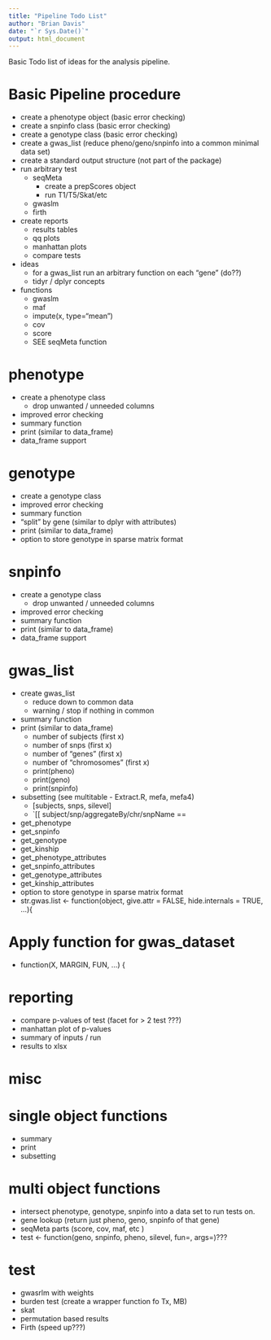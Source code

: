```yaml
---
title: "Pipeline Todo List"
author: "Brian Davis"
date: "`r Sys.Date()`"
output: html_document
---
```


Basic Todo list of ideas for the analysis pipeline.

# Basic Pipeline procedure

 * create a phenotype object (basic error checking)
 * create a snpinfo class (basic error checking)
 * create a genotype class (basic error checking)
 * create a gwas_list (reduce pheno/geno/snpinfo into a common minimal data set)
 * create a standard output structure (not part of the package)
 * run arbitrary test
    * seqMeta
      * create a prepScores object
      * run T1/T5/Skat/etc
    * gwaslm
    * firth
 * create reports
    * results tables
    * qq plots
    * manhattan plots
    * compare tests
 * ideas
    * for a gwas_list run an arbitrary function on each "gene" (do??)
    * tidyr / dplyr concepts
 * functions
    * gwaslm
    * maf
    * impute(x, type="mean")
    * cov
    * score
    * SEE seqMeta function

# phenotype

 * create a phenotype class
    * drop unwanted / unneeded columns
 * improved error checking
 * summary function
 * print (similar to data_frame)
 * data_frame support

# genotype

 * create a genotype class
 * improved error checking
 * summary function
 * "split" by gene (similar to dplyr with attributes)
 * print (similar to data_frame)
 * option to store genotype in sparse matrix format


# snpinfo
 * create a genotype class
    * drop unwanted / unneeded columns
 * improved error checking
 * summary function
 * print (similar to data_frame)
 * data_frame support

 
# gwas_list
 * create gwas_list
    * reduce down to common data
    * warning / stop if nothing in common
 * summary function
 * print (similar to data_frame)
    * number of subjects (first x)
    * number of snps (first x)
    * number of "genes" (first x)
    * number of "chromosomes" (first x)
    * print(pheno)
    * print(geno)
    * print(snpinfo)
 * subsetting (see multitable - Extract.R, mefa, mefa4)
    * [subjects, snps, silevel]
    * `[[ subject/snp/aggregateBy/chr/snpName ==
 * get_phenotype
 * get_snpinfo
 * get_genotype
 * get_kinship
 * get_phenotype_attributes
 * get_snpinfo_attributes
 * get_genotype_attributes
 * get_kinship_attributes
 * option to store genotype in sparse matrix format
 * str.gwas.list <- function(object, give.attr = FALSE, hide.internals = TRUE, ...){

# Apply function for gwas_dataset
 * function(X, MARGIN, FUN, ...) {

# reporting

 * compare p-values of test (facet for > 2 test ???)
 * manhattan plot of p-values
 * summary of inputs / run
 * results to xlsx
 

# misc

# single object functions

 * summary
 * print
 * subsetting
 

# multi object functions

 * intersect phenotype, genotype, snpinfo into a data set to run tests on.
 * gene lookup (return just pheno, geno, snpinfo of that gene)
 * seqMeta parts (score, cov, maf, etc )
 * test <- function(geno, snpinfo, pheno, silevel, fun=, args=)???
 
 
# test

 * gwasrlm with weights
 * burden test (create a wrapper function fo Tx, MB)
 * skat
 * permutation based results
 * Firth (speed up???)